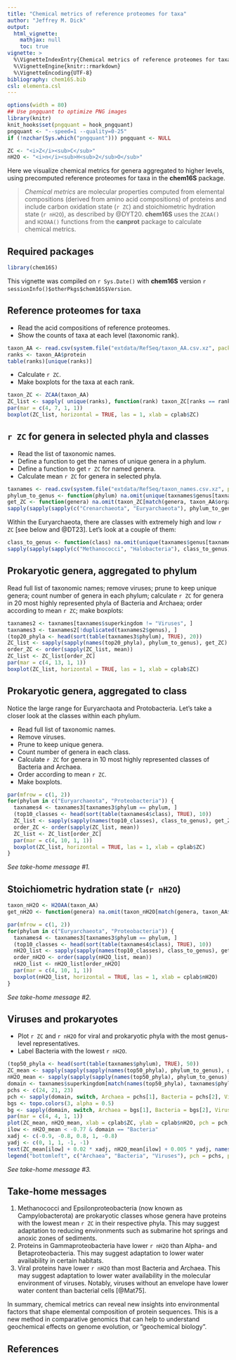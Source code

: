 ```yaml
---
title: "Chemical metrics of reference proteomes for taxa"
author: "Jeffrey M. Dick"
output:
  html_vignette:
    mathjax: null
    toc: true
vignette: >
  %\VignetteIndexEntry{Chemical metrics of reference proteomes for taxa}
  %\VignetteEngine{knitr::rmarkdown}
  %\VignetteEncoding{UTF-8}
bibliography: chem16S.bib
csl: elementa.csl
---
```


```r
options(width = 80)
## Use pngquant to optimize PNG images
library(knitr)
knit_hooks$set(pngquant = hook_pngquant)
pngquant <- "--speed=1 --quality=0-25"
if (!nzchar(Sys.which("pngquant"))) pngquant <- NULL
```

```r
ZC <- "<i>Z</i><sub>C</sub>"
nH2O <- "<i>n</i><sub>H<sub>2</sub>O</sub>"
```

Here we visualize chemical metrics for genera aggregated to higher levels, using precomputed reference proteomes for taxa in the **chem16S** package.

> *Chemical metrics* are molecular properties computed from elemental compositions (derived from amino acid compositions) of proteins and include carbon oxidation state (`r ZC`) and stoichiometric hydration state (`r nH2O`), as described by @DYT20.
**chem16S** uses the `ZCAA()` and `H2OAA()` functions from the **canprot** package to calculate chemical metrics.

## Required packages

```r
library(chem16S)
```

This vignette was compiled on `r Sys.Date()` with **chem16S** version `r sessionInfo()$otherPkgs$chem16S$Version`.

## Reference proteomes for taxa

* Read the acid compositions of reference proteomes.
* Show the counts of taxa at each level (taxonomic rank).
```r
taxon_AA <- read.csv(system.file("extdata/RefSeq/taxon_AA.csv.xz", package = "chem16S"))
ranks <- taxon_AA$protein
table(ranks)[unique(ranks)]
```

* Calculate `r ZC`.
* Make boxplots for the taxa at each rank.
```r
taxon_ZC <- ZCAA(taxon_AA)
ZC_list <- sapply( unique(ranks), function(rank) taxon_ZC[ranks == rank] )
par(mar = c(4, 7, 1, 1))
boxplot(ZC_list, horizontal = TRUE, las = 1, xlab = cplab$ZC)
```

## `r ZC` for genera in selected phyla and classes

* Read the list of taxonomic names.
* Define a function to get the names of unique genera in a phylum.
* Define a function to get `r ZC` for named genera.
* Calculate mean `r ZC` for genera in selected phyla.
```r
taxnames <- read.csv(system.file("extdata/RefSeq/taxon_names.csv.xz", package = "chem16S"))
phylum_to_genus <- function(phylum) na.omit(unique(taxnames$genus[taxnames$phylum == phylum]))
get_ZC <- function(genera) na.omit(taxon_ZC[match(genera, taxon_AA$organism)])
sapply(sapply(sapply(c("Crenarchaeota", "Euryarchaeota"), phylum_to_genus), get_ZC), mean)
```

Within the Euryarchaeota, there are classes with extremely high and low `r ZC` [see below and @DT23]. Let's look at a couple of them:
```r
class_to_genus <- function(class) na.omit(unique(taxnames$genus[taxnames$class == class]))
sapply(sapply(sapply(c("Methanococci", "Halobacteria"), class_to_genus), get_ZC), mean)
```

## Prokaryotic genera, aggregated to phylum

Read full list of taxonomic names; remove viruses; prune to keep unique genera; count number of genera in each phylum; calculate `r ZC` for genera in 20 most highly represented phyla of Bacteria and Archaea; order according to mean `r ZC`; make boxplots:
```r
taxnames2 <- taxnames[taxnames$superkingdom != "Viruses", ]
taxnames3 <- taxnames2[!duplicated(taxnames2$genus), ]
(top20_phyla <- head(sort(table(taxnames3$phylum), TRUE), 20))
ZC_list <- sapply(sapply(names(top20_phyla), phylum_to_genus), get_ZC)
order_ZC <- order(sapply(ZC_list, mean))
ZC_list <- ZC_list[order_ZC]
par(mar = c(4, 13, 1, 1))
boxplot(ZC_list, horizontal = TRUE, las = 1, xlab = cplab$ZC)
```

## Prokaryotic genera, aggregated to class

Notice the large range for Euryarchaota and Protobacteria.
Let's take a closer look at the classes within each phylum.

* Read full list of taxonomic names.
* Remove viruses.
* Prune to keep unique genera.
* Count number of genera in each class.
* Calculate `r ZC` for genera in 10 most highly represented classes of Bacteria and Archaea.
* Order according to mean `r ZC`.
* Make boxplots.
```r
par(mfrow = c(1, 2))
for(phylum in c("Euryarchaeota", "Proteobacteria")) {
  taxnames4 <- taxnames3[taxnames3$phylum == phylum, ]
  (top10_classes <- head(sort(table(taxnames4$class), TRUE), 10))
  ZC_list <- sapply(sapply(names(top10_classes), class_to_genus), get_ZC)
  order_ZC <- order(sapply(ZC_list, mean))
  ZC_list <- ZC_list[order_ZC]
  par(mar = c(4, 10, 1, 1))
  boxplot(ZC_list, horizontal = TRUE, las = 1, xlab = cplab$ZC)
}
```

*See take-home message #1.*

## Stoichiometric hydration state (`r nH2O`)

```r
taxon_nH2O <- H2OAA(taxon_AA)
get_nH2O <- function(genera) na.omit(taxon_nH2O[match(genera, taxon_AA$organism)])

par(mfrow = c(1, 2))
for(phylum in c("Euryarchaeota", "Proteobacteria")) {
  taxnames4 <- taxnames3[taxnames3$phylum == phylum, ]
  (top10_classes <- head(sort(table(taxnames4$class), TRUE), 10))
  nH2O_list <- sapply(sapply(names(top10_classes), class_to_genus), get_nH2O)
  order_nH2O <- order(sapply(nH2O_list, mean))
  nH2O_list <- nH2O_list[order_nH2O]
  par(mar = c(4, 10, 1, 1))
  boxplot(nH2O_list, horizontal = TRUE, las = 1, xlab = cplab$nH2O)
}
```

*See take-home message #2.*

## Viruses and prokaryotes

* Plot `r ZC` and `r nH2O` for viral and prokaryotic phyla with the most genus-level representatives.
* Label Bacteria with the lowest `r nH2O`.
```r
(top50_phyla <- head(sort(table(taxnames$phylum), TRUE), 50))
ZC_mean <- sapply(sapply(sapply(names(top50_phyla), phylum_to_genus), get_ZC), mean)
nH2O_mean <- sapply(sapply(sapply(names(top50_phyla), phylum_to_genus), get_nH2O), mean)
domain <- taxnames$superkingdom[match(names(top50_phyla), taxnames$phylum)]
pchs <- c(24, 21, 23)
pch <- sapply(domain, switch, Archaea = pchs[1], Bacteria = pchs[2], Viruses = pchs[3])
bgs <- topo.colors(3, alpha = 0.5)
bg <- sapply(domain, switch, Archaea = bgs[1], Bacteria = bgs[2], Viruses = bgs[3])
par(mar = c(4, 4, 1, 1))
plot(ZC_mean, nH2O_mean, xlab = cplab$ZC, ylab = cplab$nH2O, pch = pch, bg = bg)
ilow <- nH2O_mean < -0.77 & domain == "Bacteria"
xadj <- c(-0.9, -0.8, 0.8, 1, -0.8)
yadj <- c(0, 1, 1, -1, -1)
text(ZC_mean[ilow] + 0.02 * xadj, nH2O_mean[ilow] + 0.005 * yadj, names(top50_phyla[ilow]), cex = 0.9)
legend("bottomleft", c("Archaea", "Bacteria", "Viruses"), pch = pchs, pt.bg = bgs)
```

*See take-home message #3.*

## Take-home messages

1. Methanococci and Epsilonproteobacteria (now known as Campylobacterota) are prokaryotic classes whose genera have proteins with the lowest mean `r ZC` in their respective phyla.
   This may suggest adaptation to reducing environments such as submarine hot springs and anoxic zones of sediments.
2. Proteins in Gammaproteobacteria have lower `r nH2O` than Alpha- and Betaproteobacteria.
   This may suggest adaptation to lower water availability in certain habitats.
3. Viral proteins have lower `r nH2O` than most Bacteria and Archaea.
   This may suggest adaptation to lower water availability in the molecular environment of viruses.
   Notably, viruses without an envelope have lower water content than bacterial cells [@Mat75].

In summary, chemical metrics can reveal new insights into environmental factors that shape elemental composition of protein sequences.
This is a new method in comparative genomics that can help to understand geochemical effects on genome evolution, or "geochemical biology".

## References
